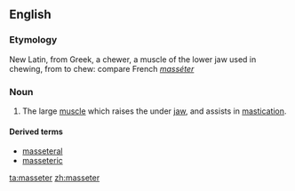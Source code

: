 ==English==

===Etymology===
New Latin, from Greek, a chewer, a muscle of the lower jaw used in chewing, from to chew: compare French ''[[masséter]]'' 

===Noun===
{{en-noun}}

# {{anatomy}} The large [[muscle]] which raises the under [[jaw]], and assists in [[mastication]].

====Derived terms====
*[[masseteral]]
*[[masseteric]]

[[ta:masseter]]
[[zh:masseter]]